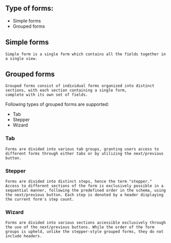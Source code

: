 ## Type of forms:

-   Simple forms
-   Grouped forms

## Simple forms

    Simple form is a single form which contains all the fields together in a single view.

## Grouped forms

    Grouped forms consist of individual forms organized into distinct sections, with each section containing a single form, 
    complete with its own set of fields.

Following types of grouped forms are supported:

-   Tab
-   Stepper
-   Wizard

### Tab

    Forms are divided into various tab groups, granting users access to different forms through either tabs or by utilizing the next/previous button.

### Stepper

    Forms are divided into distinct steps, hence the term "stepper." Access to different sections of the form is exclusively possible in a sequential manner, following the predefined order in the schema, using the next/previous button. Each step is denoted by a header displaying the current form's step count.

### Wizard

    Forms are divided into various sections accessible exclusively through the use of the next/previous buttons. While the order of the form groups is upheld, unlike the stepper-style grouped forms, they do not include headers.
